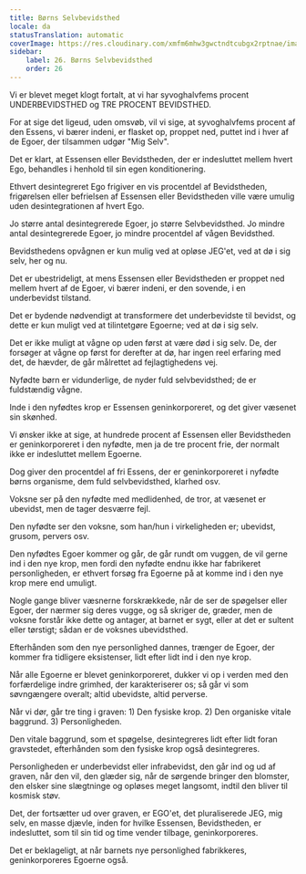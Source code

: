 ```yaml
---
title: Børns Selvbevidsthed
locale: da
statusTranslation: automatic
coverImage: https://res.cloudinary.com/xmfm6mhw3gwctndtcubgx2rptnae/image/upload/v1740468922/small_cover_tratado_de_psicologia_revolucionaria_a4c0dca4e0.webp
sidebar:
    label: 26. Børns Selvbevidsthed
    order: 26
---
```

Vi er blevet meget klogt fortalt, at vi har syvoghalvfems procent UNDERBEVIDSTHED og TRE PROCENT BEVIDSTHED.

For at sige det ligeud, uden omsvøb, vil vi sige, at syvoghalvfems procent af den Essens, vi bærer indeni, er flasket op, proppet ned, puttet ind i hver af de Egoer, der tilsammen udgør "Mig Selv".

Det er klart, at Essensen eller Bevidstheden, der er indesluttet mellem hvert Ego, behandles i henhold til sin egen konditionering.

Ethvert desintegreret Ego frigiver en vis procentdel af Bevidstheden, frigørelsen eller befrielsen af Essensen eller Bevidstheden ville være umulig uden desintegrationen af hvert Ego.

Jo større antal desintegrerede Egoer, jo større Selvbevidsthed. Jo mindre antal desintegrerede Egoer, jo mindre procentdel af vågen Bevidsthed.

Bevidsthedens opvågnen er kun mulig ved at opløse JEG'et, ved at dø i sig selv, her og nu.

Det er ubestrideligt, at mens Essensen eller Bevidstheden er proppet ned mellem hvert af de Egoer, vi bærer indeni, er den sovende, i en underbevidst tilstand.

Det er bydende nødvendigt at transformere det underbevidste til bevidst, og dette er kun muligt ved at tilintetgøre Egoerne; ved at dø i sig selv.

Det er ikke muligt at vågne op uden først at være død i sig selv. De, der forsøger at vågne op først for derefter at dø, har ingen reel erfaring med det, de hævder, de går målrettet ad fejlagtighedens vej.

Nyfødte børn er vidunderlige, de nyder fuld selvbevidsthed; de er fuldstændig vågne.

Inde i den nyfødtes krop er Essensen geninkorporeret, og det giver væsenet sin skønhed.

Vi ønsker ikke at sige, at hundrede procent af Essensen eller Bevidstheden er geninkorporeret i den nyfødte, men ja de tre procent frie, der normalt ikke er indesluttet mellem Egoerne.

Dog giver den procentdel af fri Essens, der er geninkorporeret i nyfødte børns organisme, dem fuld selvbevidsthed, klarhed osv.

Voksne ser på den nyfødte med medlidenhed, de tror, at væsenet er ubevidst, men de tager desværre fejl.

Den nyfødte ser den voksne, som han/hun i virkeligheden er; ubevidst, grusom, pervers osv.

Den nyfødtes Egoer kommer og går, de går rundt om vuggen, de vil gerne ind i den nye krop, men fordi den nyfødte endnu ikke har fabrikeret personligheden, er ethvert forsøg fra Egoerne på at komme ind i den nye krop mere end umuligt.

Nogle gange bliver væsnerne forskrækkede, når de ser de spøgelser eller Egoer, der nærmer sig deres vugge, og så skriger de, græder, men de voksne forstår ikke dette og antager, at barnet er sygt, eller at det er sultent eller tørstigt; sådan er de voksnes ubevidsthed.

Efterhånden som den nye personlighed dannes, trænger de Egoer, der kommer fra tidligere eksistenser, lidt efter lidt ind i den nye krop.

Når alle Egoerne er blevet geninkorporeret, dukker vi op i verden med den forfærdelige indre grimhed, der karakteriserer os; så går vi som søvngængere overalt; altid ubevidste, altid perverse.

Når vi dør, går tre ting i graven: 1) Den fysiske krop. 2) Den organiske vitale baggrund. 3) Personligheden.

Den vitale baggrund, som et spøgelse, desintegreres lidt efter lidt foran gravstedet, efterhånden som den fysiske krop også desintegreres.

Personligheden er underbevidst eller infrabevidst, den går ind og ud af graven, når den vil, den glæder sig, når de sørgende bringer den blomster, den elsker sine slægtninge og opløses meget langsomt, indtil den bliver til kosmisk støv.

Det, der fortsætter ud over graven, er EGO'et, det pluraliserede JEG, mig selv, en masse djævle, inden for hvilke Essensen, Bevidstheden, er indesluttet, som til sin tid og time vender tilbage, geninkorporeres.

Det er beklageligt, at når barnets nye personlighed fabrikkeres, geninkorporeres Egoerne også.

